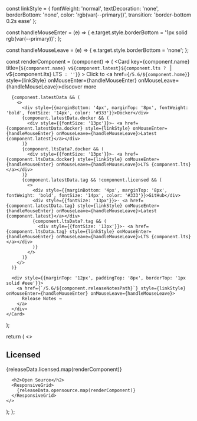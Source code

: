   const linkStyle = {
    fontWeight: 'normal', 
    textDecoration: 'none', 
    borderBottom: 'none', 
    color: 'rgb(var(--primary))',
    transition: 'border-bottom 0.2s ease'
  };

  const handleMouseEnter = (e) => {
    e.target.style.borderBottom = '1px solid rgb(var(--primary))';
  };

  const handleMouseLeave = (e) => {
    e.target.style.borderBottom = 'none';
  };

  const renderComponent = (component) => (
    <Card 
      key={component.name}
      title={`${component.name} v${component.latest}${component.lts ? ` | v${component.lts} LTS` : ''}`}
    >
      Click to <a href={`/5.6/${component.home}`} style={linkStyle} onMouseEnter={handleMouseEnter} onMouseLeave={handleMouseLeave}>discover more</a>
      
      {component.latestData && (
        <>
          <div style={{marginBottom: '4px', marginTop: '8px', fontWeight: 'bold', fontSize: '14px', color: '#333'}}>Docker</div>
          {component.latestData.docker && (
            <div style={{fontSize: '13px'}}>- <a href={component.latestData.docker} style={linkStyle} onMouseEnter={handleMouseEnter} onMouseLeave={handleMouseLeave}>Latest {component.latest}</a></div>
          )}
          {component.ltsData?.docker && (
            <div style={{fontSize: '13px'}}>- <a href={component.ltsData.docker} style={linkStyle} onMouseEnter={handleMouseEnter} onMouseLeave={handleMouseLeave}>LTS {component.lts}</a></div>
          )}
          {component.latestData.tag && !component.licensed && (
            <>
              <div style={{marginBottom: '4px', marginTop: '8px', fontWeight: 'bold', fontSize: '14px', color: '#333'}}>GitHub</div>
              <div style={{fontSize: '13px'}}>- <a href={component.latestData.tag} style={linkStyle} onMouseEnter={handleMouseEnter} onMouseLeave={handleMouseLeave}>Latest {component.latest}</a></div>
              {component.ltsData?.tag && (
                <div style={{fontSize: '13px'}}>- <a href={component.ltsData.tag} style={linkStyle} onMouseEnter={handleMouseEnter} onMouseLeave={handleMouseLeave}>LTS {component.lts}</a></div>
              )}
            </>
          )}
        </>
      )}
      
      <div style={{marginTop: '12px', paddingTop: '8px', borderTop: '1px solid #eee'}}>
        <a href={`/5.6/${component.releaseNotesPath}`} style={linkStyle} onMouseEnter={handleMouseEnter} onMouseLeave={handleMouseLeave}>
          Release Notes →
        </a>
      </div>
    </Card>
  );

  return (
    <>
      <h2>Licensed</h2>
      <ResponsiveGrid>
        {releaseData.licensed.map(renderComponent)}
      </ResponsiveGrid>

      <h2>Open Source</h2>
      <ResponsiveGrid>
        {releaseData.opensource.map(renderComponent)}
      </ResponsiveGrid>
    </>
  );
};

